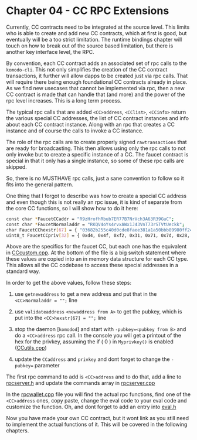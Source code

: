 
# Chapter 04 - CC RPC Extensions

Currently, CC contracts need to be integrated at the source level. This limits who is able to create and add new CC contracts, which at first is good, but eventually will be a too strict limitation. The runtime bindings chapter will touch on how to break out of the source based limitation, but there is another key interface level, the RPC.

By convention, each CC contract adds an associated set of rpc calls to the `komodo-cli`. This not only simplifies the creation of the CC contract transactions, it further will allow dapps to be created just via rpc calls. That will require there being enough foundational CC contracts already in place. As we find new usecases that cannot be implemented via rpc, then a new CC contract is made that can handle that (and more) and the power of the rpc level increases. This is a long term process.

The typical rpc calls that are added `<CC>address`, `<CClist>`, `<CCinfo>` return the various special CC addresses, the list of CC contract instances and info about each CC contract instance. Along with an rpc that creates a CC instance and of course the calls to invoke a CC instance.

The role of the rpc calls are to create properly signed `rawtransactions` that are ready for broadcasting. This then allows using only the rpc calls to not only invoke but to create a specific instance of a CC. The faucet contract is special in that it only has a single instance, so some of these rpc calls are skipped.

So, there is no MUSTHAVE rpc calls, just a sane convention to follow so it fits into the general pattern.

One thing that I forgot to describe was how to create a special CC address and even though this is not really an rpc issue, it is kind of separate from the core CC functions, so I will show how to do it here:

```bash
const char *FaucetCCaddr = "R9zHrofhRbub7ER77B7NrVch3A63R39GuC";
const char *FaucetNormaladdr = "RKQV4oYs4rvxAWx1J43VnT73rSTVtUeckk";
char FaucetCChexstr[67] = { "03682b255c40d0cde8faee381a1a50bbb89980ff24539cb8518e294d3a63cefe12" };
uint8_t FaucetCCpriv[32] = { 0xd4, 0x4f, 0xf2, 0x31, 0x71, 0x7d, 0x28, 0x02, 0x4b, 0xc7, 0xdd, 0x71, 0xa0, 0x39, 0xc4, 0xbe, 0x1a, 0xfe, 0xeb, 0xc2, 0x46, 0xda, 0x76, 0xf8, 0x07, 0x53, 0x3d, 0x96, 0xb4, 0xca, 0xa0, 0xe9 };
```

Above are the specifics for the faucet CC, but each one has the equivalent in [CCcustom.cpp](https://github.com/jl777/komodo/tree/jl777/src/cc/CCcustom.cpp). At the bottom of the file is a big switch statement where these values are copied into an in memory data structure for each CC type. This allows all the CC codebase to access these special addresses in a standard way.

In order to get the above values, follow these steps:

1. use `getnewaddress` to get a new address and put that in the `<CC>Normaladdr = "";` line

1. use `validateaddress` `<newaddress from A>` to get the pubkey, which is put into the `<CC>hexstr[67] = "";` line

1. stop the daemon [`komodod`] and start with `-pubkey=<pubkey from B>` and do a `<CC>address` rpc call. In the console you will get a printout of the hex for the privkey, assuming the if ( 0 ) in `Myprivkey()` is enabled ([CCutils.cpp](https://github.com/jl777/komodo/tree/jl777/src/cc/CCutils.cpp))

1. update the `CCaddress` and `privkey` and dont forget to change the `-pubkey=` parameter

The first rpc command to add is `<CC>address` and to do that, add a line to [rpcserver.h](https://github.com/jl777/komodo/blob/jl777/src/rpc/server.h) and update the commands array in [rpcserver.cpp](https://github.com/jl777/komodo/blob/jl777/src/rpc/server.cpp)

In the [rpcwallet.cpp](https://github.com/jl777/komodo/tree/jl777/src/wallet/rpcwallet.cpp) file you will find the actual rpc functions, find one of the `<CC>address` ones, copy paste, change the eval code to your eval code and customize the function. Oh, and dont forget to add an entry into [eval.h](https://github.com/jl777/komodo/tree/jl777/src/cc/eval.h)

Now you have made your own CC contract, but it wont link as you still need to implement the actual functions of it. This will be covered in the following chapters.
